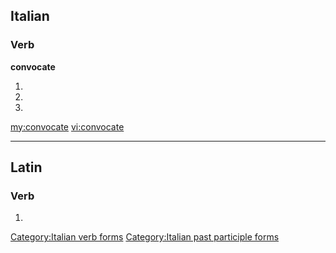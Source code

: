 ==Italian==

===Verb===
'''convocate'''

# {{form of|[[second-person|Second-person]] [[plural]] [[present tense]]|convocare|lang=Italian}}
# {{form of|Second-person plural [[imperative]]|convocare|lang=Italian}}
# {{form of|[[feminine|Feminine]] plural|convocato}}

[[Category:Italian verb forms]]
[[Category:Italian past participle forms]]

[[my:convocate]]
[[vi:convocate]]

----
==Latin==

===Verb===
{{la-verb-form|convocāte}}

# {{conjugation of|convoco|convocō|2|p|pres|act|imp|lang=la}}
{{count page|[[Wiktionary:Page count]]}}
{{rfc-auto}}